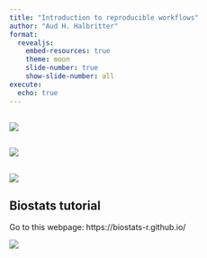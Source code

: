 ```yaml
---
title: "Introduction to reproducible workflows"
author: "Aud H. Halbritter"
format: 
  revealjs:
    embed-resources: true
    theme: moon
    slide-number: true
    show-slide-number: all
execute:
  echo: true
---
```


## {}

![](data_workflow.png)

## {}

![](targets_pipeline.png)

## {}

![](reproducible_pipeline.png)


## Biostats tutorial

Go to this webpage: https://biostats-r.github.io/

![](Screenshot 2024-10-22 at 10.09.05.png)

